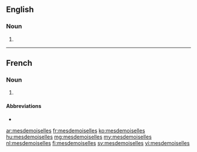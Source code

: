 {{also|Mesdemoiselles}}

==English==

===Noun===
{{head|en|noun plural form}}

# {{plural of|mademoiselle|lang=en}}

----

==French==

===Noun===
{{head|fr|noun plural form|g=f}}

# {{plural of|mademoiselle|lang=fr}}

====Abbreviations====
* {{l|fr|Mlles.}}

[[ar:mesdemoiselles]]
[[fr:mesdemoiselles]]
[[ko:mesdemoiselles]]
[[hu:mesdemoiselles]]
[[mg:mesdemoiselles]]
[[my:mesdemoiselles]]
[[nl:mesdemoiselles]]
[[fi:mesdemoiselles]]
[[sv:mesdemoiselles]]
[[vi:mesdemoiselles]]